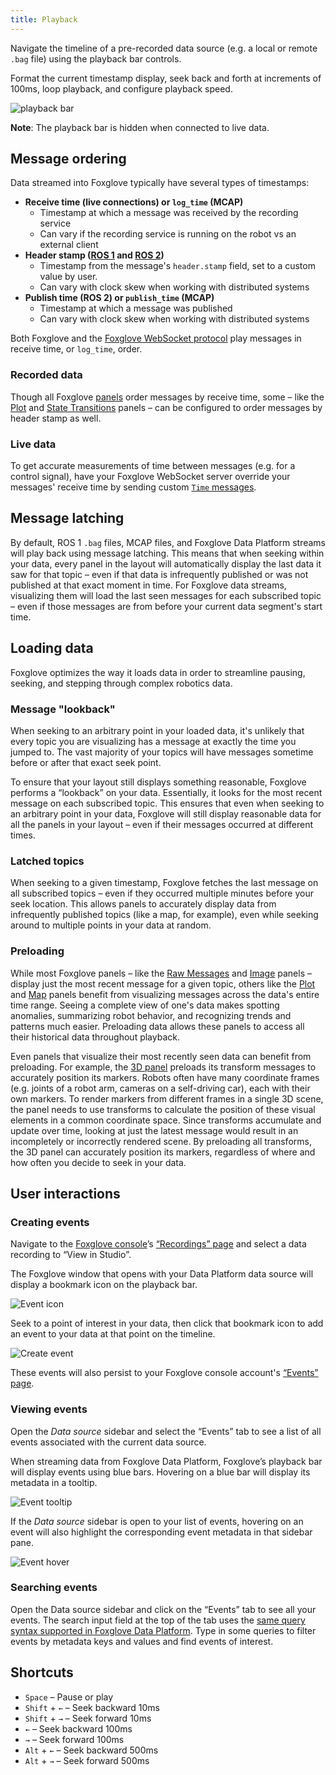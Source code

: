 ```yaml
---
title: Playback
---
```


Navigate the timeline of a pre-recorded data source (e.g. a local or remote `.bag` file) using the playback bar controls.

Format the current timestamp display, seek back and forth at increments of 100ms, loop playback, and configure playback speed.

![playback bar](/img/docs/studio/app-concepts/playback/bar.webp)

**Note**: The playback bar is hidden when connected to live data.

## Message ordering

Data streamed into Foxglove typically have several types of timestamps:

- **Receive time (live connections) or `log_time` (MCAP)**
  - Timestamp at which a message was received by the recording service
  - Can vary if the recording service is running on the robot vs an external client
- **Header stamp ([ROS 1](http://docs.ros.org/en/noetic/api/std_msgs/html/msg/Header.html) and [ROS 2](https://docs.ros2.org/latest/api/std_msgs/msg/Header.html))**
  - Timestamp from the message's `header.stamp` field, set to a custom value by user.
  - Can vary with clock skew when working with distributed systems
- **Publish time (ROS 2) or `publish_time` (MCAP)**
  - Timestamp at which a message was published
  - Can vary with clock skew when working with distributed systems

Both Foxglove and the [Foxglove WebSocket protocol](https://github.com/foxglove/ws-protocol/blob/main/docs/spec.md) play messages in receive time, or `log_time`, order.

### Recorded data

Though all Foxglove [panels](/docs/studio/panels/introduction) order messages by receive time, some – like the [Plot](/docs/studio/panels/plot) and [State Transitions](/docs/studio/panels/state-transitions) panels – can be configured to order messages by header stamp as well.

### Live data

To get accurate measurements of time between messages (e.g. for a control signal), have your Foxglove WebSocket server override your messages' receive time by sending custom [`Time` messages](https://github.com/foxglove/ws-protocol/blob/main/docs/spec.md#time).

## Message latching

By default, ROS 1 `.bag` files, MCAP files, and Foxglove Data Platform streams will play back using message latching. This means that when seeking within your data, every panel in the layout will automatically display the last data it saw for that topic – even if that data is infrequently published or was not published at that exact moment in time. For Foxglove data streams, visualizing them will load the last seen messages for each subscribed topic – even if those messages are from before your current data segment's start time.

## Loading data

Foxglove optimizes the way it loads data in order to streamline pausing, seeking, and stepping through complex robotics data.

### Message "lookback"

When seeking to an arbitrary point in your loaded data, it's unlikely that every topic you are visualizing has a message at exactly the time you jumped to. The vast majority of your topics will have messages sometime before or after that exact seek point.

To ensure that your layout still displays something reasonable, Foxglove performs a “lookback” on your data. Essentially, it looks for the most recent message on each subscribed topic. This ensures that even when seeking to an arbitrary point in your data, Foxglove will still display reasonable data for all the panels in your layout – even if their messages occurred at different times.

### Latched topics

When seeking to a given timestamp, Foxglove fetches the last message on all subscribed topics – even if they occurred multiple minutes before your seek location. This allows panels to accurately display data from infrequently published topics (like a map, for example), even while seeking around to multiple points in your data at random.

### Preloading

While most Foxglove panels – like the [Raw Messages](/docs/studio/panels/raw-messages) and [Image](/docs/studio/panels/image) panels – display just the most recent message for a given topic, others like the [Plot](/docs/studio/panels/plot) and [Map](/docs/studio/panels/map) panels benefit from visualizing messages across the data's entire time range. Seeing a complete view of one's data makes spotting anomalies, summarizing robot behavior, and recognizing trends and patterns much easier. Preloading data allows these panels to access all their historical data throughout playback.

Even panels that visualize their most recently seen data can benefit from preloading. For example, the [3D panel](/docs/studio/panels/3d) preloads its transform messages to accurately position its markers. Robots often have many coordinate frames (e.g. joints of a robot arm, cameras on a self-driving car), each with their own markers. To render markers from different frames in a single 3D scene, the panel needs to use transforms to calculate the position of these visual elements in a common coordinate space. Since transforms accumulate and update over time, looking at just the latest message would result in an incompletely or incorrectly rendered scene. By preloading all transforms, the 3D panel can accurately position its markers, regardless of where and how often you decide to seek in your data.

## User interactions

### Creating events

Navigate to the [Foxglove console](https://console.foxglove.dev)’s [“Recordings” page](https://console.foxglove.dev/recordings) and select a data recording to “View in Studio”.

The Foxglove window that opens with your Data Platform data source will display a bookmark icon on the playback bar.

![Event icon](/img/docs/studio/app-concepts/playback/event-icon.webp)

Seek to a point of interest in your data, then click that bookmark icon to add an event to your data at that point on the timeline.

![Create event](/img/docs/studio/app-concepts/playback/create-event.webp)

These events will also persist to your Foxglove console account's [“Events” page](https://console.foxglove.dev/events).

### Viewing events

Open the _Data source_ sidebar and select the “Events” tab to see a list of all events associated with the current data source.

When streaming data from Foxglove Data Platform, Foxglove’s playback bar will display events using blue bars. Hovering on a blue bar will display its metadata in a tooltip.

![Event tooltip](/img/docs/studio/app-concepts/playback/event-tooltip.webp)

If the _Data source_ sidebar is open to your list of events, hovering on an event will also highlight the corresponding event metadata in that sidebar pane.

![Event hover](/img/docs/studio/app-concepts/playback/event-hover.webp)

### Searching events

Open the Data source sidebar and click on the “Events” tab to see all your events. The search input field at the top of the tab uses the [same query syntax supported in Foxglove Data Platform](/docs/data-platform/events#search-events). Type in some queries to filter events by metadata keys and values and find events of interest.

## Shortcuts

- `Space` – Pause or play
- `Shift` + `←` – Seek backward 10ms
- `Shift` + `→` – Seek forward 10ms
- `←` – Seek backward 100ms
- `→` – Seek forward 100ms
- `Alt` + `←` – Seek backward 500ms
- `Alt` + `→` – Seek forward 500ms
